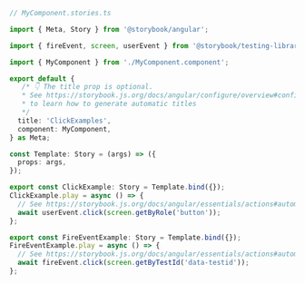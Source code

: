 ```ts
// MyComponent.stories.ts

import { Meta, Story } from '@storybook/angular';

import { fireEvent, screen, userEvent } from '@storybook/testing-library';

import { MyComponent } from './MyComponent.component';

export default {
   /* 👇 The title prop is optional.
   * See https://storybook.js.org/docs/angular/configure/overview#configure-story-loading
   * to learn how to generate automatic titles
   */
  title: 'ClickExamples',
  component: MyComponent,
} as Meta;

const Template: Story = (args) => ({
  props: args,
});

export const ClickExample: Story = Template.bind({});
ClickExample.play = async () => {
  // See https://storybook.js.org/docs/angular/essentials/actions#automatically-matching-args to learn how to setup logging in the Actions panel
  await userEvent.click(screen.getByRole('button'));
};

export const FireEventExample: Story = Template.bind({});
FireEventExample.play = async () => {
  // See https://storybook.js.org/docs/angular/essentials/actions#automatically-matching-args to learn how to setup logging in the Actions panel
  await fireEvent.click(screen.getByTestId('data-testid'));
};
```